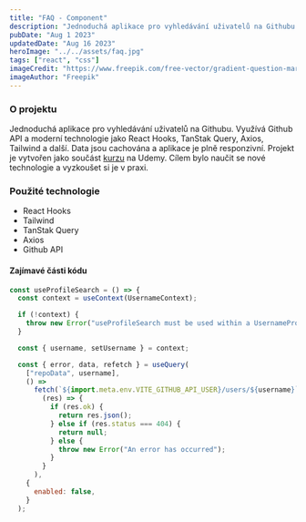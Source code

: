 ```yaml
---
title: "FAQ - Component"
description: "Jednoduchá aplikace pro vyhledávání uživatelů na Githubu. Využívá Github API a moderní technologie jako React Hooks, TanStak Query, Axios, Tailwind a další. Data jsou cachována a aplikace je plně responzivní."
pubDate: "Aug 1 2023"
updatedDate: "Aug 16 2023"
heroImage: "../../assets/faq.jpg"
tags: ["react", "css"]
imageCredit: "https://www.freepik.com/free-vector/gradient-question-mark-pattern-design_27257324.htm#query=faq%20wallpaper&position=22&from_view=search&track=ais"
imageAuthor: "Freepik"
---
```


### O projektu

Jednoduchá aplikace pro vyhledávání uživatelů na Githubu. Využívá Github API a moderní technologie jako React Hooks, TanStak Query, Axios, Tailwind a další. Data jsou cachována a aplikace je plně responzivní. Projekt je vytvořen jako součást [kurzu](https://www.udemy.com/course/modern-react-front-to-back/) na Udemy. Cílem bylo naučit se nové technologie a vyzkoušet si je v praxi.

### Použité technologie

- React Hooks
- Tailwind
- TanStak Query
- Axios
- Github API

#### Zajímavé části kódu

```javascript
const useProfileSearch = () => {
  const context = useContext(UsernameContext);

  if (!context) {
    throw new Error("useProfileSearch must be used within a UsernameProvider");
  }

  const { username, setUsername } = context;

  const { error, data, refetch } = useQuery(
    ["repoData", username],
    () =>
      fetch(`${import.meta.env.VITE_GITHUB_API_USER}/users/${username}`).then(
        (res) => {
          if (res.ok) {
            return res.json();
          } else if (res.status === 404) {
            return null;
          } else {
            throw new Error("An error has occurred");
          }
        }
      ),
    {
      enabled: false,
    }
  );
```